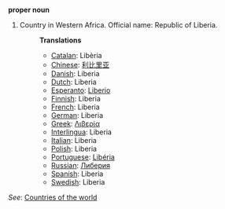 '''proper noun'''

# Country in Western Africa. Official name: Republic of Liberia.
#:'''Translations'''
#:*[[Catalan]]: Libèria
#:*[[Chinese]]: [[利比里亚]]
#:*[[Danish]]: Liberia
#:*[[Dutch]]: Liberia
#:*[[Esperanto]]: [[Liberio]]
#:*[[Finnish]]: Liberia
#:*[[French]]: Liberia
#:*[[German]]: Liberia
#:*[[Greek]]: [[Λιβερία]]
#:*[[Interlingua]]: Liberia
#:*[[Italian]]: Liberia
#:*[[Polish]]: Liberia
#:*[[Portuguese]]: [[Libéria]]
#:*[[Russian]]: [[Либерия]]
#:*[[Spanish]]: Liberia
#:*[[Swedish]]: Liberia

''See'': [[Countries of the world]]
